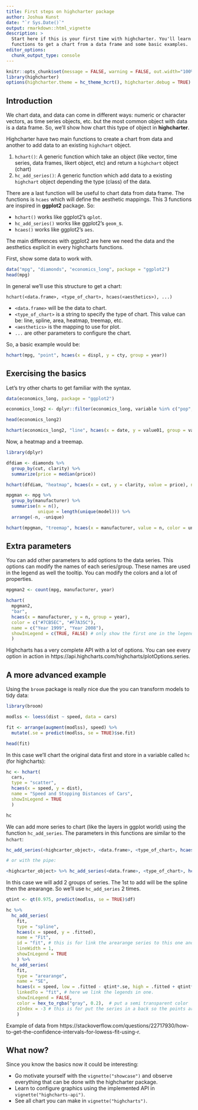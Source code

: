 ```yaml
---
title: First steps on highcharter package
author: Joshua Kunst
date: "`r Sys.Date()`"
output: rmarkdown::html_vignette
description: >
  Start here if this is your first time with highcharter. You'll learn the main   
  functions to get a chart from a data frame and some basic examples.
editor_options: 
  chunk_output_type: console
---
```


<script>
$(document).ready(function(){ 
  el = $(".page-header > h1")
  icon = "rocket"
  text = el.text()
  text_new = "<span class=\"fa fa-" + icon  + "\"></span> " + text
  el.html(text_new) 
}) ;
</script>

```r
knitr::opts_chunk$set(message = FALSE, warning = FALSE, out.width="100%")
library(highcharter)
options(highcharter.theme = hc_theme_hcrt(), highcharter.debug = TRUE)
```

## Introduction

We chart data, and data can come in different ways: numeric or character vectors,
as time series objects, etc. but the most common object with data is a data 
frame. So, we'll show how  chart this type of object in __highcharter__.

Highcharter have two main functions to create a chart from data and another
to add data to an existing `highchart` object.

1. `hchart()`: A generic function which take an object (like vector, time series,
data frames, likert object, etc) and return a `highchart` object (chart)
2. `hc_add_series()`: A generic function which add data to a existing
`highchart` object depending the type (class) of the data.

There are a last function will be useful to chart data from data frame. The 
functions is `hcaes` which will define the aesthetic mappings. This 3 functions
are inspired in __ggplot2__ package. So:

- `hchart()` works like ggplot2's `qplot`.
- `hc_add_series()` works like ggplot2's `geom_`s.
- `hcaes()` works like ggplot2's `aes`.

The main differences with ggplot2 are here we need the data and the aesthetics
explicit in every highcharts functions. 

First, show some data to work with.

```r
data("mpg", "diamonds", "economics_long", package = "ggplot2")
head(mpg)
```

In general we'll use this structure to get a chart:

```
hchart(<data.frame>, <type_of_chart>, hcaes(<aesthetics>), ...)
```

- `<data.frame>` will be the data to chart.
- `<type_of_chart>` is a string to specify the type of chart. This value can 
be: line, spline, area, heatmap, treemap, etc.
- `<aesthetics>` is the mapping to use for plot.
- `...` are other parameters to configure the chart.

So, a basic example would be:

```r
hchart(mpg, "point", hcaes(x = displ, y = cty, group = year))
```

## Exercising the basics

Let's try other charts to get familiar with the syntax.

```r
data(economics_long, package = "ggplot2")

economics_long2 <- dplyr::filter(economics_long, variable %in% c("pop", "uempmed", "unemploy"))

head(economics_long2)

hchart(economics_long2, "line", hcaes(x = date, y = value01, group = variable))
```

Now, a heatmap and a treemap.

```r
library(dplyr)

dfdiam <- diamonds %>% 
  group_by(cut, clarity) %>%
  summarize(price = median(price))

hchart(dfdiam, "heatmap", hcaes(x = cut, y = clarity, value = price), name = "Median Price") 

mpgman <- mpg %>% 
  group_by(manufacturer) %>% 
  summarise(n = n(),
            unique = length(unique(model))) %>% 
  arrange(-n, -unique)

hchart(mpgman, "treemap", hcaes(x = manufacturer, value = n, color = unique))
```

## Extra parameters

You can add other parameters to add options to the data series. This options
can modify the names of each series/group. These names are used in the legend
as well the tooltip. You can modify the colors and a lot of properties.

```r
mpgman2 <- count(mpg, manufacturer, year)

hchart(
  mpgman2, 
  "bar",
  hcaes(x = manufacturer, y = n, group = year),
  color = c("#7CB5EC", "#F7A35C"),
  name = c("Year 1999", "Year 2008"),
  showInLegend = c(TRUE, FALSE) # only show the first one in the legend
  )
```

Highcharts has a very complete API with a lot of options. You can 
see every option in action in https://api.highcharts.com/highcharts/plotOptions.series.

## A more advanced example

Using the `broom` package is really nice due the you can transform 
models to tidy data:

```r
library(broom)

modlss <- loess(dist ~ speed, data = cars)

fit <- arrange(augment(modlss), speed) %>% 
  mutate(.se = predict(modlss, se = TRUE)$se.fit)

head(fit)
```

In this case we'll chart the original data first and store in a variable called
`hc` (for highcharts):

```r
hc <- hchart(
  cars,
  type = "scatter",
  hcaes(x = speed, y = dist),
  name = "Speed and Stopping Distances of Cars",
  showInLegend = TRUE
  )

hc
```

We can add more series to chart (like the layers in ggplot world) using the
function `hc_add_series`. The parameters in this functions are similar to
the `hchart`:


```r
hc_add_series(<highcarter_object>, <data.frame>, <type_of_chart>, hcaes(<aesthetics>), ...)

# or with the pipe:

<highcarter_object> %>% hc_add_series(<data.frame>, <type_of_chart>, hcaes(<aesthetics>), ...)

```

In this case we will add 2 groups of series. The 1st to add will be the 
spline then the arearange. So we'll use `hc_add_series` 2 times.

```r
qtint <- qt(0.975, predict(modlss, se = TRUE)$df)

hc %>%
  hc_add_series(
    fit,
    type = "spline",
    hcaes(x = speed, y = .fitted),
    name = "Fit",
    id = "fit", # this is for link the arearange series to this one and have one legend
    lineWidth = 1,
    showInLegend = TRUE
    ) %>% 
  hc_add_series(
    fit,
    type = "arearange",
    name = "SE",
    hcaes(x = speed, low = .fitted - qtint*.se, high = .fitted + qtint*.se),
    linkedTo = "fit", # here we link the legends in one.
    showInLegend = FALSE,
    color = hex_to_rgba("gray", 0.2),  # put a semi transparent color
    zIndex = -3 # this is for put the series in a back so the points are showed first
    )
```

Example of data from https://stackoverflow.com/questions/22717930/how-to-get-the-confidence-intervals-for-lowess-fit-using-r.

## What now?

Since you know the basics now it could be interesting:

- Go motivate yourself with the `vignette("showcase")` and observe everything that can be 
done with the highcharter package.
- Learn to configure graphics using the implemented API in `vignette("highcharts-api")`.
- See all chart you can make in `vignette("highcharts")`.
